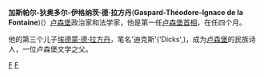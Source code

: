 {{Infobox President
| original_name ={{lang|es|Gaspard-Théodore-Ignace de la Fontaine}}
| image = Gaspard De La Fontaine.jpg
| caption       =
| country       =[[卢森堡|卢森堡]]
| order         = 1
| office = 卢森堡首相
| term_start    =1848年8月1日
| term_end      =1848年12月6日
| predecessor   =
| successor     = [[让-雅克·威尔马|让-雅克·威尔马]]
| birth_date    =1787年1月6日
| birth_place   =[[卢森堡市|卢森堡市]]
| death_date    =1871年2月11日
| death_place   =[[卢森堡市|卢森堡市]]
| religion      =
| profession    = 
| spouse        = 
| party         = 
}} 
'''加斯帕尔-狄奥多尔-伊格纳茨·德·拉方丹'''('''Gaspard-Théodore-Ignace de la Fontaine''')({{bd|1787年|1月6日|1871年|2月11日}}）[[卢森堡|卢森堡]]政治家和法学家，他是第一任[[卢森堡首相|卢森堡首相]]，在任四个月。

他的第三个儿子[[埃德蒙·德·拉方丹|埃德蒙·德·拉方丹]]，笔名'迪克斯'('Dicks',)，成为[[卢森堡|卢森堡]]的民族诗人，一位卢森堡文学之父。

{{start box}}
{{succession box|宪法修正案|[[让-雅克·威尔马|让-雅克·威尔马]]|[[卢森堡首相|卢森堡首相]]|1848年}}
{{succession box|宪法修正案|[[让-雅克·威尔马|让-雅克·威尔马]]|外交总干事|1848年}}
{{succession box|宪法修正案|[[让-雅克·威尔马|让-雅克·威尔马]]|司法总干事|1848年}}
{{succession box|国务院设立|[[夏尔-马提亚·西蒙斯|夏尔-马提亚·西蒙斯]]|国务委员会主席|1857年─1868年}}
{{end box}}

[[Category:卢森堡首相|F]]
[[Category:巴黎大學校友|F]]